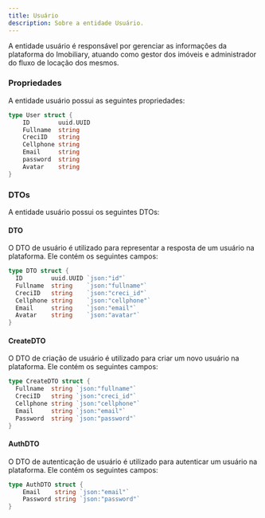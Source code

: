 ```yaml
---
title: Usuário
description: Sobre a entidade Usuário.
---
```


A entidade usuário é responsável por gerenciar as informações da plataforma do Imobiliary, atuando como gestor dos imóveis e administrador do fluxo de locação dos mesmos.

### Propriedades
A entidade usuário possui as seguintes propriedades:

```go:user.go
type User struct {
	ID        uuid.UUID
	Fullname  string
	CreciID   string
	Cellphone string
	Email     string
	password  string
	Avatar    string
}
```

### DTOs
A entidade usuário possui os seguintes DTOs:

#### DTO
O DTO de usuário é utilizado para representar a resposta de um usuário na plataforma. Ele contém os seguintes campos:

```go:dto.go
type DTO struct {
  ID        uuid.UUID `json:"id"`
  Fullname  string    `json:"fullname"`
  CreciID   string    `json:"creci_id"`
  Cellphone string    `json:"cellphone"`
  Email     string    `json:"email"`
  Avatar    string    `json:"avatar"`
}
```

#### CreateDTO
O DTO de criação de usuário é utilizado para criar um novo usuário na plataforma. Ele contém os seguintes campos:

```go:dto.go
type CreateDTO struct {
  Fullname  string `json:"fullname"`
  CreciID   string `json:"creci_id"`
  Cellphone string `json:"cellphone"`
  Email     string `json:"email"`
  Password  string `json:"password"`
}
```

#### AuthDTO
O DTO de autenticação de usuário é utilizado para autenticar um usuário na plataforma. Ele contém os seguintes campos:

```go:dto.go
type AuthDTO struct {
	Email    string `json:"email"`
	Password string `json:"password"`
}
```